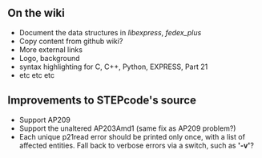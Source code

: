 == On the wiki ==
* Document the data structures in ''libexpress'', ''fedex_plus''
* Copy content from github wiki?
* More external links
* Logo, background
* syntax highlighting for C, C++, Python, EXPRESS, Part 21
* etc etc etc

== Improvements to STEPcode's source ==
* Support AP209
* Support the unaltered AP203Amd1 (same fix as AP209 problem?)
* Each unique p21read error should be printed only once, with a list of affected entities. Fall back to verbose errors via a switch, such as ''' '-v' '''?